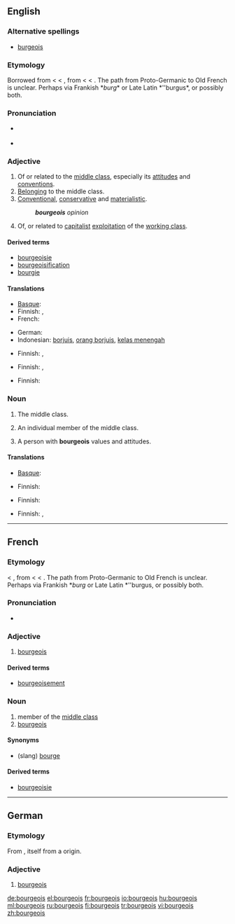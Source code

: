 {{was wotd|2008|March|15}}
==English==

===Alternative spellings===
* [[burgeois]]

===Etymology===
Borrowed from {{etyl|fr}} {{term|bourgeois|lang=fr}} < {{etyl|xno}} {{term|burgeis||town dweller|lang=xno}} < {{etyl|fro}} {{term|borjois|lang=fro}}, from {{term|borc||town|lang=fro}} < {{proto|Germanic|burgs|fortress|lang=en}} < {{proto|Indo-European|bʰrgʰ-|fortified elevation|lang=en}}.  The path from Proto-Germanic to Old French is unclear.  Perhaps via Frankish *''burg''* or Late Latin *''burgus*, or possibly both.

===Pronunciation===
* {{a|UK}} {{IPA|/ˈbɔːʒ.wɑː/|/ˈbʊəʒ.wɑː/}}
*: {{audio|en-uk-bourgeois.ogg|Audio (UK)}}
* {{a|US}} {{IPA|/buɹʒ.ˈwɑː/|/ˈbuɹʒ.wɑː/}}
*: {{audio|en-us-bourgeois.ogg|Audio (US)}}

===Adjective===
{{en-adj}}

# Of or related to the [[middle class]], especially its [[attitudes]] and [[conventions]].
# [[belong|Belonging]] to the middle class.
# [[conventional|Conventional]], [[conservative]] and [[materialistic]].
#: '''''bourgeois''' opinion''
# {{context|political|leftist terminology}} Of, or related to [[capitalist]] [[exploitation]] of the [[working class]].

====Derived terms====
* [[bourgeoisie]]
* [[bourgeoisification]]
* [[bourgie]]

====Translations====
{{trans-top|of or related to the middle class}}
* [[Basque]]: {{t-|eu|burges|xs=Basque}}
* Finnish: {{t-|fi|porvarillinen}}, {{t+|fi|keskiluokkainen}}
* French: {{t+|fr|bourgeois}}
{{trans-mid}}
* German: {{t+|de|bourgeois}}
* Indonesian: [[borjuis]], [[orang borjuis]], [[kelas menengah]]
{{trans-bottom}}

{{trans-top|belonging to the middle class}}
* Finnish: {{t-|fi|porvarillinen}}, {{t+|fi|keskiluokkainen}}
{{trans-mid}}
{{trans-bottom}}

{{trans-top|conventional, conservative and materialistic}}
* Finnish: {{t+|fi|keskiluokkainen}}, {{t-|fi|poroporvarillinen}}
{{trans-mid}}
{{trans-bottom}}

{{trans-top|of capitalist exploitation}}
* Finnish: {{t-|fi|porvarillinen}}
{{trans-mid}}
{{trans-bottom}}

===Noun===
{{en-noun|-}}

# {{context|political|collectively}} The middle class.
# {{rare}} An individual member of the middle class.
# A person with '''bourgeois''' values and attitudes.

====Translations====
{{trans-top|the middle class}}
* [[Basque]]: {{t-|eu|burges|xs=Basque}}
{{trans-mid}}
* Finnish: {{t+|fi|keskiluokka}}
{{trans-bottom}}

{{trans-top|individual member of the middle class}}
* Finnish: {{t+|fi|porvari}}
{{trans-mid}}
{{trans-bottom}}

{{trans-top|person with bourgeois values}}
* Finnish: {{t+|fi|porvari}}, {{t-|fi|poroporvari}}
{{trans-mid}}
{{trans-bottom}}

----

==French==

===Etymology===
{{etyl|xno|fr}} {{term|burgeis||town dweller|lang=xno}} < {{etyl|fro|fr}} {{term|borjois|lang=fro}}, from {{term|borc||town|lang=fro}} < {{proto|Germanic|burgs|fortress|lang=fr}} < {{proto|Indo-European|bʰrgʰ-|fortified elevation|lang=fr}}.  The path from Proto-Germanic to Old French is unclear.  Perhaps via Frankish *''burg'' or Late Latin *''burgus, or possibly both.

===Pronunciation===
* {{audio|Fr-bourgeois.ogg|audio}}

===Adjective===
{{fr-adj|mp=bourgeois}}

# [[#English|bourgeois]]

====Derived terms====
* [[bourgeoisement]]

===Noun===
{{fr-noun|m|plural=bourgeois|f=bourgeoise}}

# member of the [[middle class]]
# [[#English|bourgeois]]

====Synonyms====
* (slang) [[bourge]]

====Derived terms====
* [[bourgeoisie]]

----

==German==

===Etymology===
From {{etyl|fr|de}}, itself from a {{etyl|gem|de}} origin.

===Adjective===
{{de-adj|comparative=bourgeoiser|superlative=bourgeoisesten}}

# [[bourgeois#English|bourgeois]]

[[de:bourgeois]]
[[el:bourgeois]]
[[fr:bourgeois]]
[[io:bourgeois]]
[[hu:bourgeois]]
[[ml:bourgeois]]
[[ru:bourgeois]]
[[fi:bourgeois]]
[[tr:bourgeois]]
[[vi:bourgeois]]
[[zh:bourgeois]]